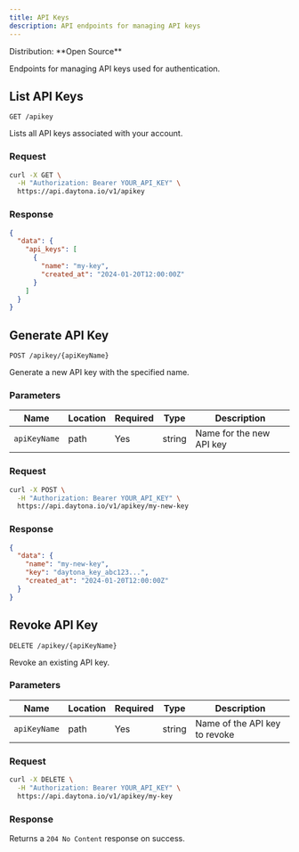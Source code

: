 ```yaml
---
title: API Keys
description: API endpoints for managing API keys
---
```



<Label>
  Distribution: **Open Source**
</Label>

Endpoints for managing API keys used for authentication.

## List API Keys

`GET /apikey`

Lists all API keys associated with your account.

### Request

```bash
curl -X GET \
  -H "Authorization: Bearer YOUR_API_KEY" \
  https://api.daytona.io/v1/apikey
```

### Response

```json
{
  "data": {
    "api_keys": [
      {
        "name": "my-key",
        "created_at": "2024-01-20T12:00:00Z"
      }
    ]
  }
}
```

## Generate API Key

`POST /apikey/{apiKeyName}`

Generate a new API key with the specified name.

### Parameters

| Name | Location | Required | Type | Description |
|------|----------|----------|------|-------------|
| `apiKeyName` | path | Yes | string | Name for the new API key |

### Request

```bash
curl -X POST \
  -H "Authorization: Bearer YOUR_API_KEY" \
  https://api.daytona.io/v1/apikey/my-new-key
```

### Response

```json
{
  "data": {
    "name": "my-new-key",
    "key": "daytona_key_abc123...",
    "created_at": "2024-01-20T12:00:00Z"
  }
}
```

## Revoke API Key

`DELETE /apikey/{apiKeyName}`

Revoke an existing API key.

### Parameters

| Name | Location | Required | Type | Description |
|------|----------|----------|------|-------------|
| `apiKeyName` | path | Yes | string | Name of the API key to revoke |

### Request

```bash
curl -X DELETE \
  -H "Authorization: Bearer YOUR_API_KEY" \
  https://api.daytona.io/v1/apikey/my-key
```

### Response

Returns a `204 No Content` response on success.
